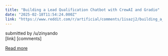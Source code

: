 ```yaml
---
title: "Building a Lead Qualification Chatbot with CrewAI and Gradio"
date: "2025-02-18T11:54:24.000Z"
link: "https://www.reddit.com/r/artificial/comments/1isazj2/building_a_lead_qualification_chatbot_with_crewai/"
---
```


submitted by    /u/zinyando  
 [link]   [comments]

[Read more](https://www.reddit.com/r/artificial/comments/1isazj2/building_a_lead_qualification_chatbot_with_crewai/)
